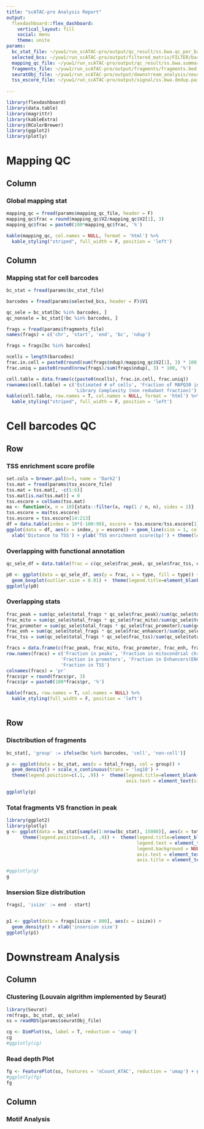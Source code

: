 ```yaml
---
title: "scATAC-pro Analysis Report"
output: 
  flexdashboard::flex_dashboard:
    vertical_layout: fill
    social: menu
    theme: unite
params:
  bc_stat_file: ~/yuw1/run_scATAC-pro/output/qc_result/ss.bwa.qc_per_barcode.bed
  selected_bcs: ~/yuw1/run_scATAC-pro/output/filtered_matrix/FILTER/barcodes.txt
  mapping_qc_file: ~/yuw1/run_scATAC-pro/output/qc_result/ss.bwa.summary
  fragments_file: ~/yuw1/run_scATAC-pro/output/fragments/fragments.bed
  seuratObj_file: ~/yuw1/run_scATAC-pro/output/downstream_analysis/seurat_obj_withCluster.rds
  tss_escore_file: ~/yuw1/run_scATAC-pro/output/signal/ss.bwa.dedup.paired.MAPQ30.bam.mtx
  
---
```


```r
library(flexdashboard)
library(data.table)
library(magrittr)
library(kableExtra)
library(RColorBrewer)
library(ggplot2)
library(plotly)

```

Mapping QC 
==========================================

Column {data-width=400}
-----------------------------------------------------------------------

### Global mapping stat

```r
mapping_qc = fread(params$mapping_qc_file, header = F)
mapping_qc$frac = round(mapping_qc$V2/mapping_qc$V2[1], 3)
mapping_qc$frac = paste0(100*mapping_qc$frac, '%')

kable(mapping_qc, col.names = NULL, format = 'html') %>%
  kable_styling("striped", full_width = F, position = 'left')
```


Column {data-width=400}
--------------------------------------------------------
### Mapping stat for cell barcodes

```r
bc_stat = fread(params$bc_stat_file)

barcodes = fread(params$selected_bcs, header = F)$V1

qc_sele = bc_stat[bc %in% barcodes, ]
qc_nonsele = bc_stat[!bc %in% barcodes, ]

frags = fread(params$fragments_file)
names(frags) = c('chr', 'start', 'end', 'bc', 'ndup')

frags = frags[bc %in% barcodes]

ncells = length(barcodes)
frac.in.cell = paste0(round(sum(frags$ndup)/mapping_qc$V2[1], 3) * 100, '%')
frac.uniq = paste0(round(nrow(frags)/sum(frags$ndup), 3) * 100, '%')

cell.table = data.frame(c(paste0(ncells), frac.in.cell, frac.uniq)) 
rownames(cell.table) = c('Estimated # of cells', 'Fraction of MAPQ30 in cells', 
                         'Library Complexity (non redudant fraction)')  
kable(cell.table, row.names = T, col.names = NULL, format = 'html') %>%
  kable_styling("striped", full_width = F, position = 'left')


```





Cell barcodes QC {data-orientation=rows}
==========================================

Row 
--------------------------------------------------------------------
### TSS enrichment score profile
```r
set.cols = brewer.pal(n=5, name = 'Dark2')
tss.mat = fread(params$tss_escore_file)
tss.mat = tss.mat[, -c(1:6)]
tss.mat[is.na(tss.mat)] = 0
tss.escore = colSums(tss.mat)
ma <- function(x, n = 10){stats::filter(x, rep(1 / n, n), sides = 2)}
tss.escore = ma(tss.escore)
tss.escore = tss.escore[14:213]
df = data.table(index = 10*(-100:99), escore = tss.escore/tss.escore[1])
ggplot(data = df, aes(x = index, y = escore)) + geom_line(size = 1, col = set.cols[1]) +
  xlab('Distance to TSS') + ylab('TSS enrichment score(bp)') + theme(legend.title=element_blank(), axis.text = element_text(size = 14))

```


### Overlapping with functional annotation
```r

qc_sele_df = data.table(frac = c(qc_sele$frac_peak, qc_sele$frac_tss, qc_sele$frac_promoter, qc_sele$frac_enh, qc_sele$frac_mito), 'type' = rep(c('Peaks', 'Tss', 'Promoter', 'Enhancer', 'Mito'), each = nrow(qc_sele)))

p0 <- ggplot(data = qc_sele_df, aes(y = frac, x = type, fill = type)) + ylab('Fraction') +
  geom_boxplot(outlier.size = 0.01) +  theme(legend.title=element_blank()) + xlab('')
ggplotly(p0)

```




### Overlapping stats

```r

frac_peak = sum(qc_sele$total_frags * qc_sele$frac_peak)/sum(qc_sele$total_frags)
frac_mito = sum(qc_sele$total_frags * qc_sele$frac_mito)/sum(qc_sele$total_frags)
frac_promoter = sum(qc_sele$total_frags * qc_sele$frac_promoter)/sum(qc_sele$total_frags)
frac_enh = sum(qc_sele$total_frags * qc_sele$frac_enhancer)/sum(qc_sele$total_frags)
frac_tss = sum(qc_sele$total_frags * qc_sele$frac_tss)/sum(qc_sele$total_frags)

fracs = data.frame(c(frac_peak, frac_mito, frac_promoter, frac_enh, frac_tss))
row.names(fracs) = c('Fraction in peaks', 'Fraction in mitocondrial chromosome',
                    'Fraction in promoters', 'Fraction in Enhancers(ENCODE)', 
                    'Fraction in TSS')
colnames(fracs) = 'pr'
fracs$pr = round(fracs$pr, 3)
fracs$pr = paste0(100*fracs$pr, '%')

kable(fracs, row.names = T, col.names = NULL) %>%
  kable_styling(full_width = F, position = 'left')



```


Row 
-------------------------------------------------------------------


### Disctribution of fragments

```r

bc_stat[, 'group' := ifelse(bc %in% barcodes, 'cell', 'non-cell')]

p <- ggplot(data = bc_stat, aes(x = total_frags, col = group)) + 
  geom_density() + scale_x_continuous(trans = 'log10') +
  theme(legend.position=c(.1, .9)) +  theme(legend.title=element_blank(),
                                            axis.text = element_text(size = 14)) + xlab('Total #fragments')

ggplotly(p)
```




### Total fragments VS franction in peak

```r

library(ggplot2)
library(plotly)
g <- ggplot(data = bc_stat[sample(1:nrow(bc_stat), 15000)], aes(x = total_frags, y = frac_peak, col = group)) + geom_point(size = 0.5) + scale_x_continuous(trans='log10') +
      theme(legend.position=c(.9, .9)) +  theme(legend.title=element_blank(),
                                                legend.text = element_text(size=14),
                                                legend.background = NULL,
                                                axis.text = element_text(size = 14),
                                                axis.title = element_text(size = 14)) + xlab('Total #fragments') + ylab('Fraction in Peak')

#ggplotly(g)
g
```


### Insersion Size distribution

```r
frags[, 'isize' := end - start]


p1 <- ggplot(data = frags[isize < 800], aes(x = isize)) +
  geom_density() + xlab('insersion size')
ggplotly(p1)

```


Downstream Analysis
=====================================================

Column
-----------------------------------------------------

### Clustering (Louvain algrithm implemented by Seurat)
```r
library(Seurat)
rm(frags, bc_stat, qc_sele)
ss = readRDS(params$seuratObj_file)

cg <- DimPlot(ss, label = T, reduction = 'umap') 
cg
#ggplotly(cg)

```


### Read depth Plot
```r

fg <- FeaturePlot(ss, features = 'nCount_ATAC', reduction = 'umap') + ggtitle('') 
#ggplotly(fg)
fg

```


Column
----------------------------------------------------

### Motif Analysis
